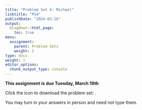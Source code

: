 ```yaml
---
title: "Problem Set 4: Michael"
linktitle: "PS4"
publishDate: "2024-03-16"
output:
  blogdown::html_page:
    toc: true
menu:
  assignment:
    parent: Problem Sets
    weight: 2
type: docs
weight: 1
editor_options:
  chunk_output_type: console
---
```



:::fyi
**This assignment is due Tuesday, March 19th**


Click the icon to download the problem set: [<i class="fas fa-file-download"></i>](/ps/PS4.pdf).

You may turn in your answers in person and need not type them. 
:::
